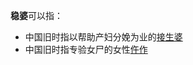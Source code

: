 '''稳婆'''可以指：
*中国旧时指以帮助产妇分娩为业的[[接生員|接生婆]]
*中国旧时指专验女尸的女性[[仵作|仵作]]

{{三姑六婆}}
{{Disambiguation|cat=二字消歧义}}